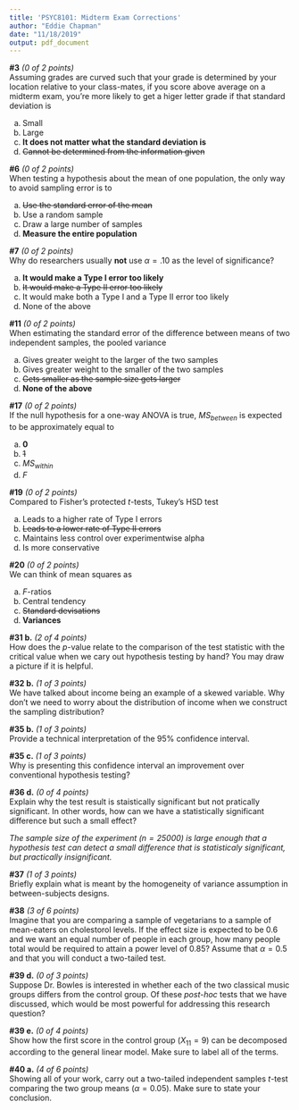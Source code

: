 ```yaml
---
title: 'PSYC8101: Midterm Exam Corrections'
author: "Eddie Chapman"
date: "11/18/2019"
output: pdf_document
---
```


__#3__ _(0 of 2 points)_  
Assuming grades are curved such that your grade is determined by your location relative to your class-mates, if you score above average on a midterm exam, you're more likely to get a higer letter grade if that standard deviation is 

  a. Small
  b. Large
  c. __It does not matter what the standard deviation is__
  d. ~~Cannot be determined from the information given~~  
  
  
  
__#6__ _(0 of 2 points)_  
When testing a hypothesis about the mean of one population, the only way to avoid sampling error is to 

  a. ~~Use the standard error of the mean~~
  b. Use a random sample
  c. Draw a large number of samples
  d. __Measure the entire population__
  
__#7__ _(0 of 2 points)_  
Why do researchers usually __not__ use $\alpha = .10$ as the level of significance? 

  a. __It would make a Type I error too likely__
  b. ~~It would make a Type II error too likely~~
  c. It would make both a Type I and a Type II error too likely
  d. None of the above

__#11__ _(0 of 2 points)_  
When estimating the standard error of the difference between means of two independent samples, the pooled variance 

  a. Gives greater weight to the larger of the two samples
  b. Gives greater weight to the smaller of the two samples
  c. ~~Gets smaller as the sample size gets larger~~
  d. __None of the above__
  
__#17__ _(0 of 2 points)_  
If the null hypothesis for a one-way ANOVA is true, $MS_{between}$ is expected to be approximately equal to 

  a. __0__
  b. ~~1~~
  c. $MS_{within}$
  d. $F$

__#19__ _(0 of 2 points)_  
Compared to Fisher's protected $t$-tests, Tukey's HSD test

  a. Leads to a higher rate of Type I errors
  b. ~~Leads to a lower rate of Type II errors~~
  c. Maintains less control over experimentwise alpha
  d. Is more conservative



__#20__ _(0 of 2 points)_  
We can think of mean squares as

  a. $F$-ratios
  b. Central tendency
  c. ~~Standard devisations~~
  d. __Variances__



__#31 b.__ _(2 of 4 points)_  
How does the $p$-value relate to the comparison of the test statistic with the critical value when we cary out hypothesis testing by hand? You may draw a picture if it is helpful.


__#32 b.__ _(1 of 3 points)_  
We have talked about income being an example of a skewed variable. Why don't we need to worry about the distribution of income when we construct the sampling distribution?


__#35 b.__ _(1 of 3 points)_  
Provide a technical interpretation of the 95% confidence interval.


__#35 c.__ _(1 of 3 points)_  
Why is presenting this confidence interval an improvement over conventional hypothesis testing?


__#36 d.__ _(0 of 4 points)_  
Explain why the test result is staistically significant but not pratically significant. In other words, how can we have a statistically significant difference but such a small effect?
  
  _The sample size of the experiment ($n = 25000$) is large enough that a hypothesis test can detect a small difference that is statisticaly significant, but practically insignificant._


__#37__ _(1 of 3 points)_  
Briefly explain what is meant by the homogeneity of variance assumption in between-subjects designs.



__#38__ _(3 of 6 points)_  
Imagine that you are comparing a sample of vegetarians to a sample of mean-eaters on cholestorol levels. If the effect size is expected to be 0.6 and we want an equal number of people in each group, how many people total would be required to attain a power level of 0.85? Assume that $\alpha = 0.5$ and that you will conduct a two-tailed test.


__#39 d.__ _(0 of 3 points)_  
Suppose Dr. Bowles is interested in whether each of the two classical music groups differs from the control group. Of these _post-hoc_ tests that we have discussed, which would be most powerful for addressing this research question?


__#39 e.__ _(0 of 4 points)_  
Show how the first score in the control group ($X_{11} = 9$) can be decomposed according to the general linear model. Make sure to label all of the terms.


__#40 a.__ _(4 of 6 points)_  
Showing all of your work, carry out a two-tailed independent samples $t$-test comparing the two group means ($\alpha = 0.05$). Make sure to state your conclusion.
 